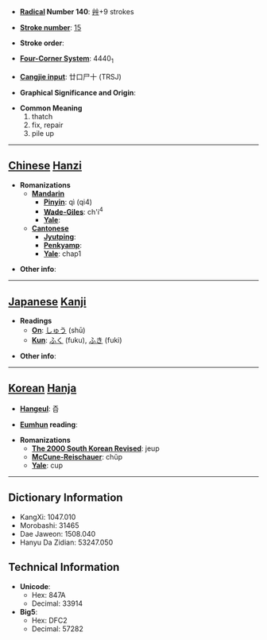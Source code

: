 * '''[[Wiktionary:Chinese radical index| Radical]] Number 140''': [[Wiktionary:Chinese radical index 艸|艸]]+9 strokes

* '''[[Wiktionary:Chinese total strokes index|Stroke number]]''': [[Wiktionary:Chinese total strokes index 15|15]]

* '''Stroke order''': 

* '''[[Wiktionary:Chinese four corner index|Four-Corner System]]''': 4440<sub>1</sub>

* '''[[Wiktionary:Chinese Cangjie index|Cangjie input]]''': 廿口尸十 (TRSJ)

* '''Graphical Significance and Origin''': 

* '''Common Meaning'''
*#thatch
*# fix, repair
*# pile up


----

== [[Chinese]] [[Hanzi]] ==

* '''Romanizations'''
** '''[[Mandarin]]'''
*** '''[[Pinyin]]''': qì (qi4)
*** '''[[Wade-Giles]]''': ch'i<sup>4</sup>
*** '''[[Yale]]''': 
** '''[[Cantonese]]'''
*** '''[[Jyutping]]''':
*** '''[[Penkyamp]]''': 
*** '''[[Yale]]''': chap1

* '''Other info''': 

----

== [[Japanese]] [[Kanji]] ==

* '''Readings'''
** '''[[On]]''': [[しゅう]] (shū)
** '''[[Kun]]''': [[ふく]] (fuku), [[ふき]] (fuki)

* '''Other info''':  

----

== [[Korean]] [[Hanja]] ==

* '''[[Hangeul]]''': 즙

* '''[[Eumhun]] reading''': 

* '''Romanizations'''
** '''[[The 2000 South Korean Revised Romanization|The 2000 South Korean Revised]]''': jeup
** '''[[McCune-Reischauer]]''': chŭp
** '''[[Yale]]''': cup

----

== Dictionary Information ==

* KangXi: 1047.010
* Morobashi: 31465
* Dae Jaweon: 1508.040
* Hanyu Da Zidian: 53247.050

== Technical Information ==

* '''Unicode''':
** Hex: 847A
** Decimal: 33914
* '''Big5''':
** Hex: DFC2
** Decimal: 57282